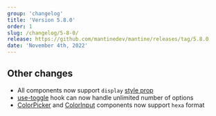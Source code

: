 ```yaml
---
group: 'changelog'
title: 'Version 5.8.0'
order: 1
slug: /changelog/5-8-0/
release: https://github.com/mantinedev/mantine/releases/tag/5.8.0
date: 'November 4th, 2022'
---
```


## Other changes

- All components now support `display` [style prop](https://mantine.dev/styles/style-props/)
- [use-toggle](https://mantine.dev/hooks/use-toggle/) hook can now handle unlimited number of options
- [ColorPicker](https://mantine.dev/core/color-picker/) and [ColorInput](https://mantine.dev/core/color-input/) components now support `hexa` format
